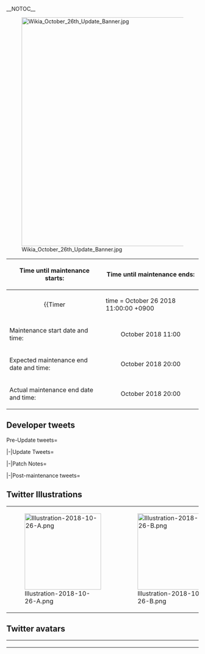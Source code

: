 __NOTOC__

[[File:Wikia_October_26th_Update_Banner.jpg|600px|center|frameless|link=]]

<div style="float:right">{{Edit|Partials/Updates/2018 October {{Ordinal|26}}}}</div>

{{clear}}
{| class="wikitable"
!Time until maintenance starts:
!Time until maintenance ends:
|-
| align="center" |{{Timer
|time = October 26 2018 11:00:00 +0900
|style = font-weight:bold;
|endClass = Maintstarts
|endText = '''Maintenance has begun.'''}}
| align="center" |{{Timer
|time = October 26 2018 20:00:00 +0900
|style = font-weight:bold;
|endClass = Maintends
|endText = '''Maintenance has ended.'''}}
|-
! scope="row" | Maintenance start date and time:
| align="center" | October {{Ordinal|26}} 2018 11:00
|-
! scope="row" | Expected maintenance end date and time:
| align="center" | October {{Ordinal|26}} 2018 20:00
|-
! scope="row" | Actual maintenance end date and time:
| align="center" | October {{Ordinal|26}} 2018 20:00
|}

{{:Partials/Updates/2018_October_{{Ordinal|26}}/Content|thread=true}}

== Developer tweets ==
<tabber>Pre-Update tweets=
{{MultiTweet
|MultiTweetID = preUpdate
|color = #ace
|title = Pre Update

|link01 = https://twitter.com/KanColle_STAFF/status/1053084271735320578
|JP01 = 現在「艦これ」運営鎮守府では、次回メンテナンス＆アップデートの準備を進めています。次回メンテは来週【10/26(金)】実施を予定しています。同メンテに伴うアップデートでは、ある甲型駆逐艦の【改】、その新たなる改装型の実装を予定しています。こいつぁ粋だねぇ…少しだけ、お楽しみに！
#艦これ
|EN01 = 
|TL01 = 

|link02 = https://twitter.com/KanColle_STAFF/status/1053831781277814784
|JP02 = 「艦これ」次回稼働全サーバ群メンテナンス＆アップデートは、【10/26(金)】実施予定です。同メンテ突入を以て、現在展開中の【秋刀魚漁支援】は終了ですが、今秋の鎮守府秋刀魚祭り＆艦娘【秋刀魚mode】はまだ続く予定です！
#艦これ
|EN02 = 
|TL02 = 

|link03 = https://twitter.com/KanColle_STAFF/status/1054184532507652096
|JP03 = 「艦これ」次回稼働全サーバ群メンテナンスは、【10/26(金)】実施予定です。同メンテに伴うアップデートでは、駆逐艦ながら惨敗のミッドウェーで驚愕の奮闘を魅せ、数々の活躍の後、最期は対潜哨戒中に敵潜の魚雷に斃れたある陽炎型…彼女のさらなる【改】改装を実装予定です。お楽しみに！
|EN03 = 
|TL03 = 

|link04 = https://twitter.com/KanColle_STAFF/status/1054188075515924482
|JP04 = ちなみに……朝潮型駆逐艦も、ばっちり【秋刀魚】釣りアゲmodeの一隻を実装後、この秋、秘密兵器的な艦娘季節modeも一隻用意しています。こちらはちょっとだけ後になりますが、朝潮型提督の皆さん！何気に！引続き、少しだけお楽しみに！
#艦これ
|EN04 = 
|TL04 = 

|link05 = https://twitter.com/KanColle_STAFF/status/1054897886859644928
|JP05 = 現在「艦これ」運営鎮守府は、次回稼働全サーバ群メンテナンス＆アップデートの準備を鋭意進めています。次回メンテナンス＆アップデートは、明後日の金曜日【10/26(金) 11:00】より実施予定です。作業完了は同日【20:00】を予定しています。提督の皆さん、本件ご留意頂けますと幸いです。
#艦これ
|EN05 = 
|TL05 = 

|link06 = https://twitter.com/KanColle_STAFF/status/1055257235452903424
|JP06 = 「艦これ」次回稼働全サーバ群メンテナンスは、明日【10/26(金)】に実施予定です。メンテ突入は【11:00】、作業完了は同日【20:00】を予定しています。同メンテ突入を以て、現在展開中の「秋刀魚漁支援」任務は終了です。現在同任務遂行中の提督の皆さん、ラストスパート大漁をお祈りします！
#艦これ
|EN06 = 
|TL06 = 

|link07 = https://twitter.com/KanColle_STAFF/status/1055258534479155200
|JP07 = 明日【10/26(金) 11:00】のメンテ突入を以て、【秋刀魚漁支援】は作戦終了となります。同関連任務を完了後、メンテ突入前に水揚げした「秋刀魚」は刺身・塩焼・蒲焼のいずれかに【調理】するようお願い致します！
※「秋刀魚の缶詰」は保存が可能です。秋刀魚漁の記念に、ぜひおひとつどうぞ！
|EN07 = 
|TL07 = 

|link08 = https://twitter.com/KanColle_STAFF/status/1055619657846054912
|JP08 = 本日この後【11:00】より「艦これ」稼働全サーバ群は、メンテナンス＆アップデートに突入致します。同作業完了は【20:00】を予定しています。メンテ突入前にブラウザを閉じ、「艦これ」を一旦終了して頂けますと幸いです。提督の皆さん、ご協力どうぞよろしくお願い致します！
#艦これ
|EN08 = 
|TL08 = 

|link09 = 
|JP09 = 
|EN09 = 
|TL09 = 

|link10 = 
|JP10 = 
|EN10 = 
|TL10 =

|link11 = 
|JP11 =
|EN11 = 
|TL11 = 

|link12 = 
|JP12 = 
|EN12 = 
|TL12 = 
}}


|-|Update Tweets=
{{MultiTweet
|MultiTweetID = Update
|color = #ace
|title = Update

|link01 = https://twitter.com/KanColle_STAFF/status/1055641517392506880
|JP01 = メンテナンス状況：稼働全サーバ群はメンテナンスに突入しました！
「艦これ」稼働全サーバ群は、メンテナンス作業を開始しました。本作業完了は、【20:00】を予定しています。本メンテ突入を以て、「秋刀魚支援漁」任務は作戦完了となります。提督の皆さん、秋刀魚漁支援、お疲れさまでした！
#艦これ
|EN01 = 
|TL01 = 

|link02 = https://twitter.com/KanColle_STAFF/status/1055642379519057921
|JP02 = 本メンテナンス突入を以て、「秋刀魚支援漁」任務は全作戦完了しました。秋刀魚漁漁場の警備、及び秋刀魚漁支援に従事された数多くの提督の皆さん、大変お疲れさまでした！鎮守府秋刀魚祭り、そして艦娘【秋刀魚mode】及び【F作業mode】は、新規追加実装も含め、もう少しの間続きます！
#艦これ
|EN02 = 
|TL02 = 

|link03 = https://twitter.com/KanColle_STAFF/status/1055681352295636992
|JP03 = メンテナンス状況：稼働全サーバ群はメンテナンス実施中です。
「艦これ」稼働全サーバ群は、メンテナンス作業を実施中です。作業は中盤のシークエンスに移行中です。本メンテに伴うアップデートでは、現実装中に加え、新たに第七駆逐隊「曙」「漣」などの【秋刀魚】modeも実装予定です！
#艦これ
|EN03 = 
|TL03 = 

|link04 = https://twitter.com/KanColle_STAFF/status/1055720912807354369
|JP04 = メンテナンス状況：稼働全サーバ群はメンテナンス実施中です。
「艦これ」稼働全サーバ群は、メンテナンス作業を実施中です。作業は後半のシークエンスに移行しました。惨敗のミッドウェーで驚愕の奮闘を魅せ、最期は対潜哨戒中に斃れたある陽炎型駆逐艦の【改】改装を現在実装作業中です！
#艦これ
|EN04 = 
|TL04 = 

|link05 = 
|JP05 = 
|EN05 = 
|TL05 = 

|link06 = 
|JP06 = 
|EN06 = 
|TL06 = 

|link07 = 
|JP07 = 
|EN07 = 
|TL07 = 

|link08 = 
|JP08 = 
|EN08 = 
|TL08 = 

|link09 = 
|JP09 = 
|EN09 = 
|TL09 = 

|link10 = 
|JP10 = 
|EN10 = 
|TL10 =
}}

|-|Patch Notes=
{{MultiTweet
|MultiTweetID = patch
|color = #ace
|title = Patch notes

|link01 = https://twitter.com/KanColle_STAFF/status/1055763796080226304
|EN01 = We will now outline the Update contents of today Friday's October 26th Maintenance.<br>

01▼ Naval Base Saury Festival [Saury Fishing Support] Operation End
<br>
The [Saury Fishing Support] and its related Quests have come to an end.
Good work for all Admirals who gave their best for the Fishing Ground Patrol and Saury Fishing Support!
|JP01 = 本日【10/26(金)】実施「艦これ」全サーバ群メンテナンスに伴うアップデート情報をお知らせしていきます。
<br>
01▼鎮守府秋刀魚祭り【秋刀魚漁支援】作戦終了
【秋刀魚漁支援】及び同任務群終了しました。同漁場の警備及び秋刀魚漁支援に従事された全ての提督の皆さん、大変お疲れさまでした！
|TL01 = [[User:Shinhwalee|Shinhwalee]]

|link02 = https://twitter.com/KanColle_STAFF/status/1055766375879204865
|EN02 = 02▼ Additional Information regarding the End of [Saury Fishing Support] Operation.
<br>
※The BGMs of all Maps designated as 'Saury' Fishing Grounds will go back to normal.<br>
※The availability of Coastal Defense Ships from the 'Saury' Fishing Grounds has now ended.<br>
※All 'Saury' have expired.<br>
※Any 'Canned Saury' will be kept in your inventory.<br>
Admirals, thank you for your hard work for your support in the Saury Fishing!
|JP02 = 02▼鎮守府秋刀魚祭り【秋刀魚漁支援】作戦終了の補足<br>
※「秋刀魚」漁場海域の作戦BGMが通常期に更新されます。<br>
※「秋刀魚」漁場における「海防艦」邂逅が終了します。<br>
※「秋刀魚」は消滅します。<br>
※「秋刀魚の缶詰」は保存可能です。<br>
提督の皆さん、秋刀魚漁支援、お疲れさまでした！
|TL02 = [[User:Shinhwalee|Shinhwalee]]

|link03 = https://twitter.com/KanColle_STAFF/status/1055768405737857024
|EN03 = 03▼ Partial End of [Saury Seasonal Voicelines] & implementation of additional contents of [Saury Seasonal Voicelines]!
<br>
Alongside the end of the "Saury Fishing Support" Operation, a partial of the available "Saury Seasonal Voicelines" will come to an end.
<br>
However! The Naval Base Saury Festival is not over yet! With the joint of the Naval Base Autumn Festival, the current Autumn Seasonal will continue!
<br>
The 7th Destroyer Division composed of Special Type Destroyers... (To be Continued)
|JP03 = 03▼【秋刀魚ボイス】一部終了＆【秋刀魚ボイス】追加期間限定実装開始！<br>
「秋刀魚漁支援」作戦終了に伴い、一部「秋刀魚ボイス」は実装終了です。<br>
しかし！鎮守府秋刀魚祭りはまだ終わりません！鎮守府秋祭りと併催し、今秋はまだ続きます！<br>
特型駆逐艦で構成される「第七駆…(続きます)
|TL03 = [[User:Shinhwalee|Shinhwalee]]

|link04 = https://twitter.com/KanColle_STAFF/status/1055771942823710720
|JP04 = 04▼第七駆逐隊【鎮守府秋刀魚祭りボイス】フル実装開始！<br>
特型駆逐艦四隻で構成される「第七駆逐隊」。同「曙」「潮」「漣」「朧」に
【鎮守府秋刀魚祭りボイス】をフル実装開始！「第七駆逐隊」のパーフェクト鎮守府秋刀魚祭りボイス展開をよろしくどうぞ！……そして！
|EN04 = 04▼ 7th Destroyer Division [Naval Base Saury Festival Voicelines] Full Contents Implmentation Start!
<br>
The 7th Destroyer Division composed of 4 Special-type Destroyers. Its members Akebono, Ushio, Sazanami, and Oboro will be receiving a whole [Naval Base Saury Festival Voiceline] content!
<br>
We hope you for the best of the 7th Destroyer Division's Perfect Naval Base Saury Festival Voicelines! ....... Also!
|TL04 = [[User:Shinhwalee|Shinhwalee]]

|link05 = https://twitter.com/KanColle_STAFF/status/1055771982896066560
|JP05 = 05▼第七駆逐隊【秋刀魚mode】期間限定実装開始！<br>
鎮守府秋刀魚祭りで働く第七駆逐隊「曙」「潮」「漣」「朧」に、それぞれ焼き＆ホールで頑張る七駆【秋刀魚mode】を期間限定実装開始！秋刀魚料理によく冷えたビール、そして美味しい日本酒！鎮守府秋刀魚祭りは、まだ終わらない！たぶんっ！
|EN05 = 05▼ 7th Destroyer Division [Saury Mode] Limited-time Contents Start!
<br>
For the 7th Destroyer Division Akebono, Oboro, Sazanami, and Ushio working hard at the Naval Base Saury Festival.<br>
They will be given Limited-time Contents of the 7th Destroyer Division [Saury Mode] for Cooking & Serving in the Hall. <br>
Cool Beer and delicious Japanese Sake goes well with Saury Cuisine!<br>
The Naval Base Saury Festival will not end just yet! Probably!
|TL05 = [[User:Shinhwalee|Shinhwalee]]

|link06 = https://twitter.com/KanColle_STAFF/status/1055772809081741313
|JP06 = 06▼艦娘【秋冬の制服mode】＆【秋の私服mode】期間限定実装開始！<br>
今年も寒くなってきました！駆逐艦「朝雲」「山雲」の【秋冬の制服mode】、「秋雲」や「藤波」の同私服mode、練習巡洋艦「鹿島」の三越さんへのお買物【お出掛け】modeなども、この秋順次実装開始です！<br>
さらに……！
|EN06 = 06▼ Ship Girls [Autumn & Winter Uniform Mode] & [Autumn Casual Outfit Mode] Limited-time Contents Start!
<br>
We have now entered the cold season this year! For the Autumn season respectively, the Destroyers Asagumo, Yamagumo's [Winter Uniform Mode], Akebono and Fujinami's [Autumn Casual Outfit Mode], Training Cruiser Kashima's Mitsukoshi Shopping [Outting] Mode will be available!
<br>
Also...!
|TL06 = [[User:Shinhwalee|Shinhwalee]]

|link07 = https://twitter.com/KanColle_STAFF/status/1055774111845167104
|JP07 = 07▼新収録を含む艦娘【秋ボイス】、期間限定実装開始！<br>
今年も各艦娘【秋ボイス】実装開始です！今秋は昨秋に加え、駆逐艦「綾波」「敷波」、「浦風」「浜風」、そして「Gotland」に「Jervis」、「Samuel B.Roberts」や「Maestrale」などの新艦娘を含む多彩な秋ボイスを投入！…お楽しみに！
|EN07 = 07▼ Ship Girls [Autumn Voicelines] including anew, Limited-time Contents Start!
<br>
We will be having the Ship Girls' each respective Autumn Voicelines this year once again!
<br>
Alongside the previous years' Autumn, for this year's Autumn, we will be having various new Autumn Voicelines for ships including the Destroyers Ayanami, Shikinami, Urakaze, Hamakaze, and for new Ship Girls including Gotland, Jervis, Samuel B. Roberts, and Maestrale!
<br>
Please look forward to it!
|TL07 = [[User:Shinhwalee|Shinhwalee]]

|link08 = https://twitter.com/KanColle_STAFF/status/1055774453664165890
|JP08 = 08▼【家具屋さん】お品書きの【深まる秋＆秋祭り】更新
家具屋さんのお品書きが更新され、新家具含む「秋」季節家具を実装です！<br>
・赤とんぼの壁紙　・鎮守府秋祭りの屋台<br>
・早く出しすぎた炬燵　・択捉型の飾り棚 new!<br>
・鎮守府秋祭りの射的　・十七駆の窓 new!<br>
・大型生花アレンジメント
|EN08 = 08▼ Furniture Shop's [Deeper Autumn & Autumn Festival] Available Products Update
<br>
The Furniture Shop's available Product List has been updated, where the following 'Autumn' Furnitures including New ones will be implemented!<br>
*Red Dragonfly Wallpaper<br>
*Anchorage autumn festival food cart<br>
*Prematurely evacuated Kotatsu<br>
*Etorofu-class Cabinet (NEW!)<br>
*Anchorage autumn festival target practise<br>
*The 17th Destroyer Division's Window (NEW!)<br>
*Large Ikebana Arrangement
|TL08 = [[User:Shinhwalee|Shinhwalee]]

|link09 = https://twitter.com/KanColle_STAFF/status/1055775256751726592
|JP09 = 09▼【家具屋さん】お品書きの【深まる秋＆秋祭り】の補足 1/2<br>
装飾家具「大型生花アレンジメント」の生花アレンジメントが、秋の花に移り変わっていきます。<br>
※既に「大型生花アレンジメント」をお持ちの提督方は再び秋バージョンを購入する必要はありません。自動的に移り変わっていきます。
|EN09 = 09▼ Additional Information on the Furniture Shop's [Deeper Autumn & Autumn Festival] Product List 1/2
<br>
The Decorative Furniture "Large Ikebana Arrangement" has been turned into Autumn Flower.
※For Admirals already in possession of "Large Ikebana Arrangement", you do not need to purchase the Autumn version again.<br>
It will be converted automatically.
|TL09 = [[User:Shinhwalee|Shinhwalee]]

|link10 = https://twitter.com/KanColle_STAFF/status/1055775671274749952
|JP10 = 10▼【家具屋さん】お品書きの【深まる秋＆秋祭り】の補足 2/2<br>
また、机家具「Caféテーブルセット」のお皿上で謎の存在感を放っていた「瑞雲」は無事離水しました。ご安心ください。食欲の秋、普通の「Caféテーブルセット」に復帰しています。どうぞ、秋の普通のティータイムを！
|EN10 = 10▼ Additional Information on the Furniture Shop's [Deeper Autumn & Autumn Festival] Product List 2/2
<br>
Also, the Desk Furniture "Cafe Table Set" which had a mysterious Zuiun on the top of the table's dish has safely departed. You may be at ease.<br>
We are in for a hungry Autumn Season, and the "Cafe Table Set" will return to normal.
<br>
Please have a normal Tea Time during this Autumn!
|TL10 =[[User:Shinhwalee|Shinhwalee]]

|link11 = https://twitter.com/KanColle_STAFF/status/1055776321911971840
|JP11 = 11▼【改修工廠(明石の工廠)】新改修メニュー追加実装 1/3<br>
改修工廠(明石の工廠)を拡張、秋月型防空駆逐艦「涼月」がサポートすることで<br>
「94式高射装置」※装備更新可能　及び<br>
「10cm連装高角砲+高射装置」<br>
の装備改修が可能になります。
|EN11 = 11▼ Akashi's Improvement Arsenal New Improvement Menu Update 1/3
<br>
Akashi's Improvement Arsenal has been expanded, where the Akizuki-class Destroyer 'Suzutsuki' is now available as a Support Ship to improve the following:<br>
*Type 94 Anti-Aircraft Fire Director ※available for Equipment Remodel<br>
*10cm Twin Gun Mount + Anti-Aircraft Fire Director 
|TL11 =[[User:Shinhwalee|Shinhwalee]]

|link12 = https://twitter.com/KanColle_STAFF/status/1055776709079781376
|JP12 = 12▼【改修工廠(明石の工廠)】新改修メニュー追加実装 2/3<br>
改修工廠(明石の工廠)が拡張され、特型駆逐艦のある艦娘がサポートすることで<br>
「12.7cm連装砲A型改三(戦時改修)+高射装置」<br>
(本装備は「if戦時改修」兵装です)<br>
の装備改修が新たに可能になります。
|EN12 = 12▼ Akashi's Improvement Arsenal New Improvement Menu Update 2/3
<br>
Akashi's Improvement Arsenal has been expanded, where with a certain Special Type Destroyer as the Support Ship, the "12.7cm Twin Gun Mount Model A Kai 3 (Wartime Modification) + Anti-Aircraft Fire Director" will be available for Equipment Improvement.<br>
(This Equipment is an "If Wartime Remodel" Equipment)
|TL12 =[[User:Shinhwalee|Shinhwalee]]

|link13 = https://twitter.com/KanColle_STAFF/status/1055776989682913280
|JP13 = 13▼【改修工廠(明石の工廠)】新改修メニュー追加実装 3/3<br>
改修工廠(明石の工廠)が拡張され、今秋は提督のためにお菓子作りを頑張ったある艦娘がサポートすることで
「38cm四連装砲」<br>
の装備改修が新たに可能になります。
|EN13 = 13▼ Akashi's Improvement Arsenal New Improvement Menu Update 3/3
<br>
Akashi's Improvement Arsenal has been expanded, where with a certain Ship Girl who worked hard to make Snacks for the Admiral this Autumn as the Support Ship, the 38cm Quadruple Gun Mount will now be available for Improvement.
|TL13 =[[User:Shinhwalee|Shinhwalee]]

|link14 = https://twitter.com/KanColle_STAFF/status/1055777433822027781
|JP14 = 14▼改陽炎型【乙改】【丁改】の一部上方微修正<br>
「浦風丁改」の【雷装】max<br>
「浜風乙改」の【雷装】max <br>                    
「磯風乙改」の【火力】max 及び【雷装】max<br>
をそれぞれ上方微修正します。
|EN14 = 14▼ Kai Kagerou-class [B Kai][D Kai] Partial Adjustments <br>
'Urakaze D Kai' [Torpedo] MAX Stats<br>
'Hamakaze B Kai' [Torpedo] MAX Stats<br>
'Isokaze B Kai' [Firepower] MAX and [Torpedo] MAX Stats<br>
will receive a slightly higher adjustments
|TL14 =[[User:Shinhwalee|Shinhwalee]]

|link15 = https://twitter.com/KanColle_STAFF/status/1055779537382854656
|JP15 = 15▼【新任務】の実装<br>
下記全五種類の【新任務】を実装します。<br>
●「第七駆逐隊」、南西諸島を駆ける！<br>
●航空戦力の強化<br>
●精強「第十七駆逐隊」を編成せよ！<br>
●精強「十七駆」、猛特訓！<br>
●精強「十七駆」、北へ、南へ！<br>
|EN15 = 15▼ Addition of New Quests<br>
The following 5 New Quests will be implemented.<br>
* 7th Destroyer Division, sail to the Southwestern Waters!<br>
* Reinforcement of the Aviation Strength<br>
* Organize the Elite 17th Destroyer Division!<br>
* Elite 17th Destroyer Division, begin the Intense Training!<br>
* Elite 17th Destroyer Division, to the North, and the West!<br>
|TL15 =[[User:Shinhwalee|Shinhwalee]]

|link16 = https://twitter.com/KanColle_STAFF/status/1055780432082399232
|JP16 = 16▼駆逐艦「谷風」【丁改改装】の実装<br>
惨敗のミッドウェーで奮闘を魅せ、活躍の末、対潜哨戒中に敵潜の魚雷に斃れた陽炎型駆逐艦「谷風」。その【改】の対潜強化if改装【丁改】、「谷風丁改」を実装します。<br>
※同改装に「改装設計図」は不要です。<br>
※「谷風丁改」以降専用ボイスも実装です。
|EN16 = 16▼ Destroyer 'Tanikaze' [D Kai Remodel] Implementation
<br>
The Kagerou-class Destroyer Tanikaze.<br>
Performing her best in the Midway of Defeat, who after her long service, unfortunately met her end by an Enemy Submarine's Torpedo during an Anti-Submarine Patrol.<br>
She will be receiving her Kai Anti-Submarine Warfare Improvement 'IF' Remodel, the [D Kai Remodel], to be remodeled into 'Tanikaze D Kai'.<br>
※This Remodel does not require a Blueprint.<br>
※Tanikaze D Kai's exclusive Voicelines will be implemented as well.
|TL16 =[[User:Shinhwalee|Shinhwalee]]

|link17 = https://twitter.com/KanColle_STAFF/status/1055782487790481408
|JP17 = 17▼防空駆逐艦「初月」【秋刀魚mode】も本家新規実装開始！<br>
今秋の鎮守府秋刀魚祭りは、まだ終わらない！<br>
秋月型防空駆逐艦「初月」の【秋刀魚mode】も、本家新規実装開始です！<br>
鎮守府秋刀魚祭りを愉しむ秋の防空駆逐艦、引き続きどうぞよろしくお願い致します！
|EN17 = 17▼ Anti-Air Destroyer 'Hatsuzuki' [Saury Mode] New Content Start!<br>
This Year's Autumn Saury Festival will not end just yet!<br>
The Akizuki-class Anti-Air Destroyer Hatsuzuki's Saury Mode will be implemented In-Game as a New Content!<br>
We hope for the best for the Anti-Air Destroyer of the Autumn enjoying the Naval Base Saury Festival!
|TL17 =[[User:Shinhwalee|Shinhwalee]]

|link18 = https://twitter.com/KanColle_STAFF/status/1055783537255694336
|JP18 = 18▼艦娘【ハロウィンmode】＆本気の【F作業mode】実装開始！<br>
艦娘だって少しはハロウィンします！「瑞穂」「狭霧」「Roma」「Libeccio」に【ハロウィンmode】実装開始！そして今秋は後日あと一隻実装予定！<br>
そして最後はやっぱり秋刀魚！「大潮」本気の【F作業(釣りアゲ)mode】実装開始です！
|EN18 = 18▼ Ship Girls [Halloween Mode] & Serious [Fishing Mode] Content Start!
<br>
Even if they are Ship Girls, they want to enjoy the Halloween just a bit!
<br>
Mizuho, Sagiri, Roma, and Libeccio will receive their [Halloween Mode] Content!
Also during this Autumn, we will be implementing an additional one for a certain ship later on!
<br>
Finally, we can't absolutely end without the Saury! We will start Ooshio's Serious [Fishing Mode] New Content! 
|TL18 =[[User:Shinhwalee|Shinhwalee]]

}}


|-|Post-maintenance tweets=
{{MultiTweet
|MultiTweetID = postmaint
|color = #ace
|title = Post-maintenance tweets

|link01 = 
|EN01 = 
|JP01 = 
|TL01 = [xxxxxxxxx xxxxxx]

|link02 = 
|EN02 = 
|JP02 = 
|TL02 = [xxxxxxxxx xxxxxx]

|link03 = 
|EN03 = 
|JP03 = 
|TL03 = [xxxxxxxxx xxxxxx]
}}

</tabber>


== Twitter Illustrations ==
{| class="wikitable"
| style="width:200px;" | [[File:Illustration-2018-10-26-A.png|200px]]
| style="width:200px;" | [[File:Illustration-2018-10-26-B.png|200px]]
|}

== Twitter avatars ==
{| class="wikitable"
| style="width:120px;" | 
| style="width:120px;" | 
| style="width:120px;" | 
| style="width:120px;" | 
|-
| style="width:120px;" | 
| style="width:120px;" | 
| style="width:120px;" | 
| style="width:120px;" | 
|-
| style="width:120px;" |
| style="width:120px;" |
| style="width:120px;" |
| style="width:120px;" |
|}